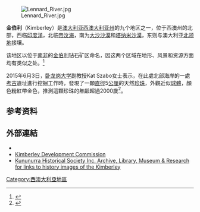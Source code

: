 {{other uses|金伯利}}
{{coord|-16|126|display=title}}
{{Infobox Australian place
| type                = region
| name                = 金伯利
| state               = wa
| image               = Kimberley.png
| caption             = 金伯利地区在西澳州及澳大利亚的位置
| pop                 = 50113
| pop_year            = {{CensusAU|2011}}
| pop_footnotes       = <ref name=Census2011Y>{{cite web |url=http://www.abs.gov.au/ausstats/abs@.nsf/Lookup/by%20Subject/1380.0.55.009~2011~Main%20Features~High%20Census%20Night%20Ratios,%20Western%20Australia~64 |title=High Census Night Ratios, Western Australia |work=Perspectives on Regional Australia: Comparing Census Night and Usual Resident Populations in Local Government Areas, 2011 |publisher=[[Australian_Bureau_of_Statistics|Australian Bureau of Statistics]] |date=16 September 2013 |access-date=12 August 2014 |url-status=live |archive-url=https://web.archive.org/web/20140815123844/http://www.abs.gov.au/ausstats/abs@.nsf/Lookup/by%20Subject/1380.0.55.009~2011~Main%20Features~High%20Census%20Night%20Ratios,%20Western%20Australia~64 |archive-date=15 August 2014}}</ref>
| est                 = 1881
| area                = 423517
| lga                 = {{le|布魯姆郡|Shire of Broome}}
| lga2                = {{le|德比-西金伯利郡|Shire of Derby-West Kimberley}}
| lga3                = {{le|溫德姆-東金伯利郡|Shire of Wyndham-East Kimberley}}
| lga4                = {{le|霍爾斯克里克郡|Shire of Halls Creek}}
| stategov            = {{le|金伯利選區|Electoral district of Kimberley}}
| fedgov              = [[杜拉克_(澳大利亞國會選區)|杜拉克]]
| logo                = 
| url                 = 
}}
[[File:Lennard_River.jpg|thumb]]

'''金伯利'''（Kimberley）是[[澳大利亚|澳大利亚]][[西澳大利亚州|西澳大利亚州]]的九个地区之一，位于西澳州的北部，西临[[印度洋|印度洋]]，北临[[帝汶海|帝汶海]]，南为[[大沙沙漠|大沙沙漠]]和[[塔纳米沙漠|塔纳米沙漠]]，东则与澳大利亚[[北领地|北领地]]接壤。

该地区以位于[[南非|南非]]的[[金伯利_(北开普省)|金伯利]]钻石矿区命名，因这两个区域在地形、风景和资源方面均有类似之处。<ref name="abc">{{cite book |title=Australia's Beautiful Coastline |url=https://archive.org/details/australiasbeauti0000unse |last=Kennedy |first=Trevor |coauthors= |year=1982 |publisher=Australian Consolidated Press |location=Sydney, New South Wales |isbn=0949892068 |pages=[https://archive.org/details/australiasbeauti0000unse/page/47 47] }}</ref>

2015年6月3日，[[卧龙岗大学|卧龙岗大学]]副教授Kat Szabo女士表示，在此處北部海岸的一處[[考古|考古]]遺址進行挖掘工作時，發現了一顆[[直徑|直徑]]5[[公厘|公厘]]的天然[[珍珠|珍珠]]，外觀近似[[球體|球體]]，顏色[[粉紅|粉紅]]帶金色，推測這顆珍珠的[[年齡|年齡]]超過2000歲<ref>{{cite news|author1=陳昱婷 (翻譯)|title=澳洲首見 發現2000年天然珍珠|url=http://www.cna.com.tw/news/aopl/201506030460-1.aspx|accessdate=2015-06-03|agency=[[中央社|中央社]]|date=2015-06-03}}</ref>。

== 参考资料 ==
{{reflist}}

== 外部連結 ==
{{Commons category|Kimberley, Western Australia}}
*{{wikivoyage-inline|Kimberley (Western Australia)|Kimberley, Western Australia}}
*[http://www.kimberley.wa.gov.au Kimberley Development Commission]
*[http://www.kununurra.org.au/ Kununurra Historical Society Inc. Archive, Library, Museum & Research for links to history images of the Kimberley]

{{DEFAULTSORT:Kimberley, Western Australia}}

[[Category:西澳大利亞地區|Category:西澳大利亞地區]]